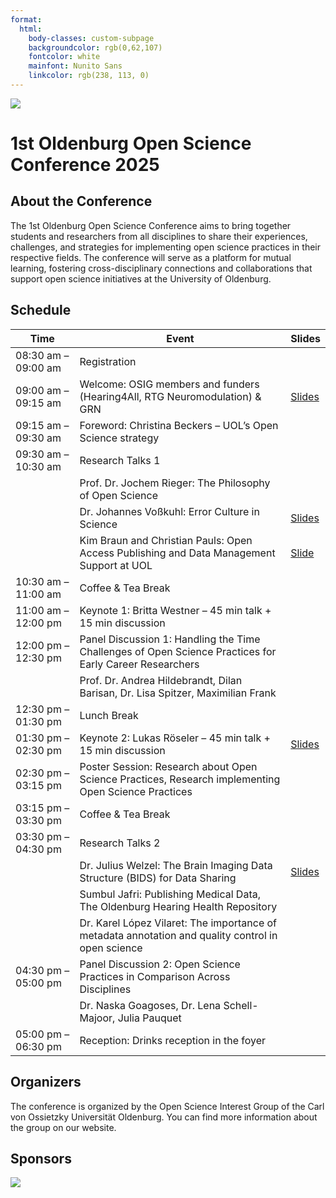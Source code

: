 ```yaml
---
format:
  html:
    body-classes: custom-subpage
    backgroundcolor: rgb(0,62,107)
    fontcolor: white
    mainfont: Nunito Sans
    linkcolor: rgb(238, 113, 0)
---
```


![](pics/banner.jpg)

# 1st Oldenburg Open Science Conference 2025

## About the Conference
The 1st Oldenburg Open Science Conference aims to bring together students and researchers from all disciplines to share their experiences, challenges, and strategies for implementing open science practices in their respective fields. The conference will serve as a platform for mutual learning, fostering cross-disciplinary connections and collaborations that support open science initiatives at the University of Oldenburg.

## Schedule

| Time                | Event                                                                 | Slides |
|---------------------|----------------------------------------------------------------------|--------|
| 08:30 am – 09:00 am | Registration                                                        |        |
| 09:00 am – 09:15 am | Welcome: OSIG members and funders (Hearing4All, RTG Neuromodulation) & GRN | [Slides](slides_oosc/talk_grn.pdf)       |
| 09:15 am – 09:30 am | Foreword: Christina Beckers – UOL’s Open Science strategy           |        |
| 09:30 am – 10:30 am | Research Talks 1                                                   |        |
|                     | Prof. Dr. Jochem Rieger: The Philosophy of Open Science            |        |
|                     | Dr. Johannes Voßkuhl: Error Culture in Science                     | [Slides](slides_oosc/talk_vosskuhl.pdf)       |
|                     | Kim Braun and Christian Pauls: Open Access Publishing and Data Management Support at UOL | [Slide](slides_oosc/talk_pauls_braun.pdf)|
| 10:30 am – 11:00 am | Coffee & Tea Break                                                 |        |
| 11:00 am – 12:00 pm | Keynote 1: Britta Westner – 45 min talk + 15 min discussion         |        |
| 12:00 pm – 12:30 pm | Panel Discussion 1: Handling the Time Challenges of Open Science Practices for Early Career Researchers | |
|                     | Prof. Dr. Andrea Hildebrandt, Dilan Barisan, Dr. Lisa Spitzer, Maximilian Frank | |
| 12:30 pm – 01:30 pm | Lunch Break                                                       |        |
| 01:30 pm – 02:30 pm | Keynote 2: Lukas Röseler – 45 min talk + 15 min discussion          | [Slides](slides_oosc/talk_roeseler.pdf)       |
| 02:30 pm – 03:15 pm | Poster Session: Research about Open Science Practices, Research implementing Open Science Practices | |
| 03:15 pm – 03:30 pm | Coffee & Tea Break                                                 |        |
| 03:30 pm – 04:30 pm | Research Talks 2                                                   |        |
|                     | Dr. Julius Welzel: The Brain Imaging Data Structure (BIDS) for Data Sharing | [Slides](slides_oosc/talk_welzel.pdf)|
|                     | Sumbul Jafri: Publishing Medical Data, The Oldenburg Hearing Health Repository | |
|                     | Dr. Karel López Vilaret: The importance of metadata annotation and quality control in open science | |
| 04:30 pm – 05:00 pm | Panel Discussion 2: Open Science Practices in Comparison Across Disciplines | |
|                     | Dr. Naska Goagoses, Dr. Lena Schell-Majoor, Julia Pauquet          |        |
| 05:00 pm – 06:30 pm | Reception: Drinks reception in the foyer                           |        |


## Organizers
The conference is organized by the Open Science Interest Group of the Carl von Ossietzky Universität Oldenburg. You can find more information about the group on our website.

## Sponsors
![](pics/sponsors.png)